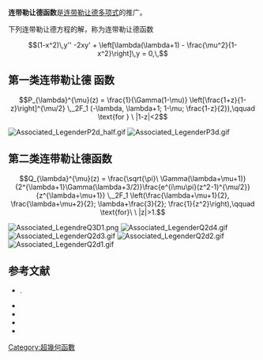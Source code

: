 '''连带勒让德函数'''是[[连带勒让德多项式|连带勒让德多项式]]的推广。

下列连带勒让德方程的解，称为连带勒让德函数
:<math>(1-x^2)\,y'' -2xy' + \left[\lambda(\lambda+1) - \frac{\mu^2}{1-x^2}\right]\,y = 0,\,</math>

==第一类连带勒让德 函数==
:<math>P_{\lambda}^{\mu}(z) = \frac{1}{\Gamma(1-\mu)} \left[\frac{1+z}{1-z}\right]^{\mu/2} \,_2F_1 (-\lambda, \lambda+1; 1-\mu; \frac{1-z}{2}),\qquad \text{for } \  |1-z|<2</math>

[[File:Associated_LegenderP2d_half.gif|thumb]]
[[File:Associated_LegenderP3d.gif|thumb]]

==第二类连带勒让德函数==
:<math>Q_{\lambda}^{\mu}(z) = \frac{\sqrt{\pi}\ \Gamma(\lambda+\mu+1)}{2^{\lambda+1}\Gamma(\lambda+3/2)}\frac{e^{i\mu\pi}(z^2-1)^{\mu/2}}{z^{\lambda+\mu+1}} \,_2F_1 \left(\frac{\lambda+\mu+1}{2}, \frac{\lambda+\mu+2}{2}; \lambda+\frac{3}{2}; \frac{1}{z^2}\right),\qquad \text{for}\ \ |z|>1.</math>


[[File:Associated_LegendreQ3D1.png|thumb]]
[[File:Associated_LegenderQ2d4.gif|thumb]]
[[File:Associated_LegenderQ2d3.gif|thumb]]
[[File:Associated_LegenderQ2d2.gif|thumb]]
[[File:Associated_LegenderQ2d1.gif|thumb]]

==参考文献==
<references/>
* {{citation|first1=Richard|last1=Courant|authorlink1=Richard Courant|first2=David|last2=Hilbert|authorlink2=David Hilbert|year=1953|title=Methods of Mathematical Physics, Volume 1|publisher=Interscience Publisher, Inc|publication-place=New York}}.
*{{dlmf|first=T. M. |last=Dunster|id=14|title=Legendre and Related Functions}}
*{{eom|id=L/l058030|first=A.B.|last= Ivanov}}
*{{Citation | last1=Snow | first1=Chester | title=Hypergeometric and Legendre functions with applications to integral equations of potential theory | url=http://babel.hathitrust.org/cgi/pt?id=mdp.39015023896346 | publisher=U. S. Government Printing Office | location=Washington, D.C. | series=National Bureau of Standards Applied Mathematics Series, No. 19 | mr=0048145 | year=1952|origyear=1942}}
*{{Citation | last1=Whittaker | first1=E. T. |authorlink1=E. T. Whittaker| last2=Watson | first2=G. N. | authorlink2=G. N. Watson|title=A Course in Modern Analysis | publisher=[[Cambridge_University_Press|Cambridge University Press]] | isbn=978-0-521-58807-2 | year=1963 }}

[[Category:超幾何函數|Category:超幾何函數]]